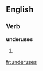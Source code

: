 ==English==

===Verb===
'''underuses'''

# {{third-person singular of|underuse}}
{{count page|[[Wiktionary:Page count]]}}

[[fr:underuses]]